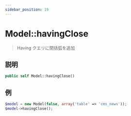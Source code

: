 ```yaml
---
sidebar_position: 19
---
```


# Model::havingClose

> Having クエリに閉括弧を追加

## 説明

```php
public self Model::havingClose()
```

## 例

```php title="Controller"
$model = new Model(false, array('table' => 'cms_news'));
$model->havingClose();
```
